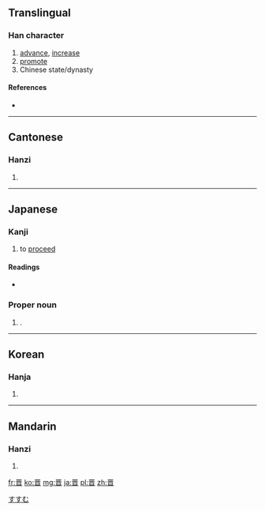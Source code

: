 {{also|晉}}
==Translingual==

===Han character===
{{Han char|rn=72|rad=日|as=06|sn=10|four=|canj=一金日 (MCA)}}

# [[advance]], [[increase]]
# [[promote]]
# Chinese state/dynasty

====References====
* {{Han ref|kx=0495.020|dkj=13899|dj=0860.080|hdz=21506.030|uh=664B|ud=26187}}

----

==Cantonese==

===Hanzi===
{{yue-hanzi|jyut=|y=jeun3|tra=晉}}

# {{defn|lang=yue|sort=日06}}

----

==Japanese==

===Kanji===
{{ja-kanji|grade=8|rs=日06}}

# to [[proceed]]

====Readings====
* {{ja-readings|on=[[しん]] (shin)|kun=[[晋む]] ([[すすむ|すす-む]], ''[[susumu|susu-mu]]'')|nanori={{l|ja|くに}} (''[[kuni]]'', {{l|ja|すすみ}} (''[[susumi]]''), {{l|ja|すすむ}} (''[[susumu]]''), {{l|ja|のぶ}} (''[[nobu]]''), {{l|ja|ゆき}} (''[[yuki]]'')}}

===Proper noun===
{{ja-pos|k|proper|hira=すすむ|rom=Susumu|kyu=晉}}

# {{given name|male|lang=ja}}.

[[Category:Japanese male given names|すすむ]]

----

==Korean==

===Hanja===
{{ko-hanja|hangeul=진|eumhun=|rv=jin|mr=chin|y=cin}}

# {{defn|lang=ko|sort=日06}}

----

==Mandarin==

===Hanzi===
{{cmn-hanzi|tra=晉|pin=[[jìn]] ([[jin4]])|wg=chin<sup>4</sup>}}

# {{defn|lang=cmn|sort=日06}}

[[fr:晋]]
[[ko:晋]]
[[mg:晋]]
[[ja:晋]]
[[pl:晋]]
[[zh:晋]]